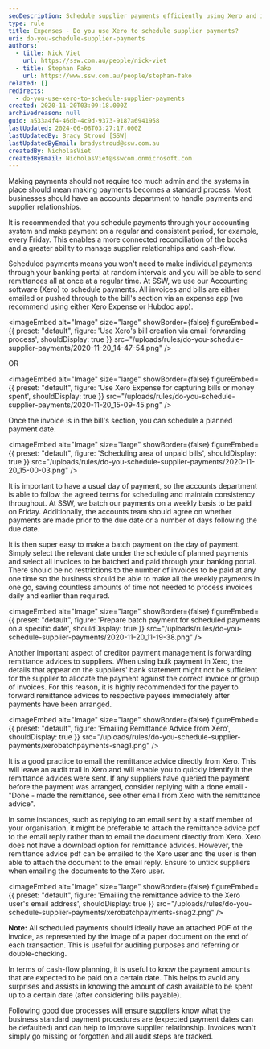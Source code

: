 ```yaml
---
seoDescription: Schedule supplier payments efficiently using Xero and improve cash flow management by automating your accounting processes.
type: rule
title: Expenses - Do you use Xero to schedule supplier payments?
uri: do-you-schedule-supplier-payments
authors:
  - title: Nick Viet
    url: https://ssw.com.au/people/nick-viet
  - title: Stephan Fako
    url: https://www.ssw.com.au/people/stephan-fako
related: []
redirects:
  - do-you-use-xero-to-schedule-supplier-payments
created: 2020-11-20T03:09:18.000Z
archivedreason: null
guid: a533a4f4-46db-4c9d-9373-9187a6941958
lastUpdated: 2024-06-08T03:27:17.000Z
lastUpdatedBy: Brady Stroud [SSW]
lastUpdatedByEmail: bradystroud@ssw.com.au
createdBy: NicholasViet
createdByEmail: NicholasViet@sswcom.onmicrosoft.com
---
```


Making payments should not require too much admin and the systems in place should mean making payments becomes a standard process. Most businesses should have an accounts department to handle payments and supplier relationships.

It is recommended that you schedule payments through your accounting system and make payment on a regular and consistent period, for example, every Friday. This enables a more connected reconciliation of the books and a greater ability to manage supplier relationships and cash-flow.

Scheduled payments means you won't need to make individual payments through your banking portal at random intervals and you will be able to send remittances all at once at a regular time.
At SSW, we use our Accounting software (Xero) to schedule payments. All invoices and bills are either emailed or pushed through to the bill's section via an expense app (we recommend using either Xero Expense or Hubdoc app).


<imageEmbed
  alt="Image"
  size="large"
  showBorder={false}
  figureEmbed={{
    preset: "default",
    figure: 'Use Xero\'s bill creation via email forwarding process',
    shouldDisplay: true
  }}
  src="/uploads/rules/do-you-schedule-supplier-payments/2020-11-20_14-47-54.png"
/>

OR


<imageEmbed
  alt="Image"
  size="large"
  showBorder={false}
  figureEmbed={{
    preset: "default",
    figure: 'Use Xero Expense for capturing bills or money spent',
    shouldDisplay: true
  }}
  src="/uploads/rules/do-you-schedule-supplier-payments/2020-11-20_15-09-45.png"
/>

Once the invoice is in the bill's section, you can schedule a planned payment date.


<imageEmbed
  alt="Image"
  size="large"
  showBorder={false}
  figureEmbed={{
    preset: "default",
    figure: 'Scheduling area of unpaid bills',
    shouldDisplay: true
  }}
  src="/uploads/rules/do-you-schedule-supplier-payments/2020-11-20_15-00-03.png"
/>

It is important to have a usual day of payment, so the accounts department is able to follow the agreed terms for scheduling and maintain consistency throughout. At SSW, we batch our payments on a weekly basis to be paid on Friday. Additionally, the accounts team should agree on whether payments are made prior to the due date or a number of days following the due date.

It is then super easy to make a batch payment on the day of payment. Simply select the relevant date under the schedule of planned payments and select all invoices to be batched and paid through your banking portal. There should be no restrictions to the number of invoices to be paid at any one time so the business should be able to make all the weekly payments in one go, saving countless amounts of time not needed to process invoices daily and earlier than required.


<imageEmbed
  alt="Image"
  size="large"
  showBorder={false}
  figureEmbed={{
    preset: "default",
    figure: 'Prepare batch payment for scheduled payments on a specific date',
    shouldDisplay: true
  }}
  src="/uploads/rules/do-you-schedule-supplier-payments/2020-11-20_11-19-38.png"
/>

Another important aspect of creditor payment management is forwarding remittance advices to suppliers. When using bulk payment in Xero, the details that appear on the suppliers' bank statement might not be sufficient for the supplier to allocate the payment against the correct invoice or group of invoices. For this reason, it is highly recommended for the payer to forward remittance advices to respective payees immediately after payments have been arranged.


<imageEmbed
  alt="Image"
  size="large"
  showBorder={false}
  figureEmbed={{
    preset: "default",
    figure: 'Emailing Remittance Advice from Xero',
    shouldDisplay: true
  }}
  src="/uploads/rules/do-you-schedule-supplier-payments/xerobatchpayments-snag1.png"
/>

It is a good practice to email the remittance advice directly from Xero. This will leave an audit trail in Xero and will enable you to quickly identify it the remittance advices were sent. If any suppliers have queried the payment before the payment was arranged, consider replying with a done email - "Done - made the remittance, see other email from Xero with the remittance advice".

In some instances, such as replying to an email sent by a staff member of your organisation, it might be preferable to attach the remittance advice pdf to the email reply rather than to email the document directly from Xero. Xero does not have a download option for remittance advices. However, the remittance advice pdf can be emailed to the Xero user and the user is then able to attach the document to the email reply. Ensure to untick suppliers when emailing the documents to the Xero user.


<imageEmbed
  alt="Image"
  size="large"
  showBorder={false}
  figureEmbed={{
    preset: "default",
    figure: 'Emailing the remittance advice to the Xero user\'s email address',
    shouldDisplay: true
  }}
  src="/uploads/rules/do-you-schedule-supplier-payments/xerobatchpayments-snag2.png"
/>

**Note:** All scheduled payments should ideally have an attached PDF of the invoice, as represented by the image of a paper document on the end of each transaction. This is useful for auditing purposes and referring or double-checking.

In terms of cash-flow planning, it is useful to know the payment amounts that are expected to be paid on a certain date. This helps to avoid any surprises and assists in knowing the amount of cash available to be spent up to a certain date (after considering bills payable).

Following good due processes will ensure suppliers know what the business standard payment procedures are (expected payment dates can be defaulted) and can help to improve supplier relationship. Invoices won't simply go missing or forgotten and all audit steps are tracked.
